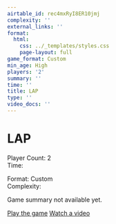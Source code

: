 ```yaml
---
airtable_id: rec4mxRyI8ER10jmj
complexity: ''
external_links: ''
format:
  html:
    css: ../_templates/styles.css
    page-layout: full
game_format: Custom
min_age: High
players: '2'
summary: ''
time: ''
title: LAP
type: ''
video_docs: ''
---
```


# LAP

:::{.game-info-box}
:::{.game-stats}
:::{.left-stats}
Player Count: 2  
Time: 
:::
:::{.right-stats}
Format: Custom  
Complexity: 
:::
:::
:::

Game summary not available yet.

:::{.game-actions}
<a href="#" class="btn btn-play"><i class="fa fa-gamepad"></i> Play the game</a>
<a href="#" class="btn btn-watch"><i class="fa fa-video"></i> Watch a video</a>
:::